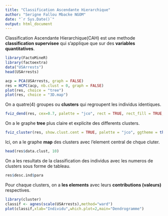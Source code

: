 ---
title: "Classification Ascendante Hierarchique"
author: "Serigne Fallou Mbacke NGOM"
date: "`r Sys.Date()`"
output: html_document
---

Classification Ascendante Hierarchique(CAH) est une methode **classification supervisee** qui s'applique que sur des **variables quantitatives**.



```{r}
library(FactoMineR)
library(factoextra)
data("USArrests")
head(USArrests)
```
 
 
 
```{r}
acp = PCA(USArrests, graph = FALSE)
res = HCPC(acp, nb.clust = 0, graph = FALSE)
plot(res, choice = "tree")
plot(res, choice = "3D.map")
```
 On a quatre(4) groupes ou **clusters** qui regroupent les individus identiques.
 
 
 
```{r}
fviz_dend(res, cex=0.7, palette = "jco", rect = TRUE, rect_fill = TRUE, rect_border = 'jco', labels_track_height = 0.8)
```
On a le graphe **tree** plus claire et explicite des differents clusters. 



```{r}
fviz_cluster(res, show.clust.cent = TRUE, palette = "jco", ggtheme = theme_minimal(), main="Factor map")
```
 Ici, on a le graphe **map** des clusters avec l'element central de chque cluter.
 
 
 
```{r}
head(res$data.clust, 10)
```
 On a les resultats de la classification des individus avec les numeros de clusters sous forme de tableau.
 
 
 
```{r}
res$desc.ind$para
```
Pour chaque clusters, on a **les elements** avec leurs **contributions (valeurs)** respectives. 



```{r}
library(cluster)
classif <- agnes(scale(USArrests),method="ward")
plot(classif,xlab="Individu",which.plot=2,main="Dendrogramme")
```

 